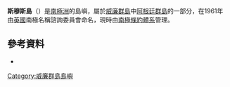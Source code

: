{{Coord|65|13|S|64|16|W|display=title}}

'''斯穆斯島'''（{{lang-en|Smooth Island}}）是[[南極洲|南極洲]]的島嶼，屬於[[威廉群島|威廉群島]]中[[阿根廷群島|阿根廷群島]]的一部分，在1961年由[[英國|英國]]南極名稱諮詢委員會命名，現時由[[南極條約體系|南極條約體系]]管理。

==參考資料==
*{{usgs-gazetteer}}

{{DEFAULTSORT:Smooth Island}}
[[Category:威廉群島島嶼|Category:威廉群島島嶼]]


{{WilhelmArchipelago-geo-stub}}